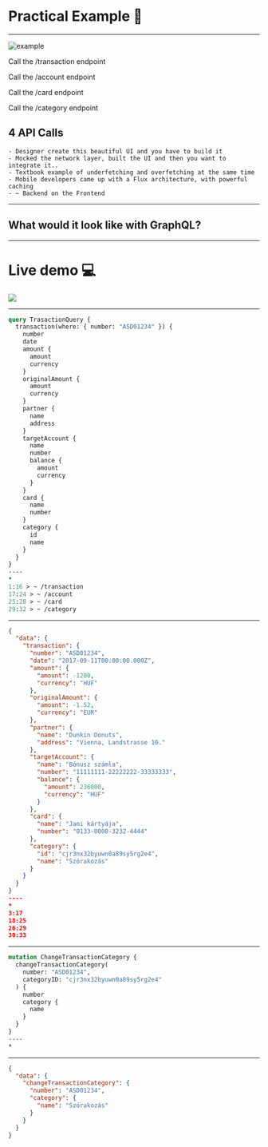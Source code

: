 
# Practical Example 📝

---


![example](/assets/example.png)

<Appear>
  <p>Call the /transaction endpoint</p>
  <p>Call the /account endpoint</p>
  <p>Call the /card endpoint</p>
  <p>Call the /category endpoint</p>
  <h2>4 API Calls</h2>
</Appear>

```notes
- Designer create this beautiful UI and you have to build it
- Mocked the network layer, built the UI and then you want to integrate it..
- Textbook example of underfetching and overfetching at the same time
- Mobile developers came up with a Flux architecture, with powerful caching
- ~ Backend on the Frontend
```

---

## What would it look like with GraphQL?

---


# Live demo 💻

![](https://media.giphy.com/media/4bWWKmUnn5E4/giphy.gif)

---

```graphql
query TrasactionQuery {
  transaction(where: { number: "ASD01234" }) {
    number
    date
    amount {
      amount
      currency
    }
    originalAmount {
      amount
      currency
    }
    partner {
      name
      address
    }
    targetAccount {
      name
      number
      balance {
        amount
        currency
      }
    }
    card {
      name
      number
    }
    category {
      id
      name
    }
  }
}
----
*
1:16 > ~ /transaction
17:24 > ~ /account
25:28 > ~ /card
29:32 > ~ /category
```

---

```json
{
  "data": {
    "transaction": {
      "number": "ASD01234",
      "date": "2017-09-11T00:00:00.000Z",
      "amount": {
        "amount": -1200,
        "currency": "HUF"
      },
      "originalAmount": {
        "amount": -1.52,
        "currency": "EUR"
      },
      "partner": {
        "name": "Dunkin Donuts",
        "address": "Vienna, Landstrasse 10."
      },
      "targetAccount": {
        "name": "Bónusz számla",
        "number": "11111111-22222222-33333333",
        "balance": {
          "amount": 236000,
          "currency": "HUF"
        }
      },
      "card": {
        "name": "Jani kártyája",
        "number": "0133-0000-3232-4444"
      },
      "category": {
        "id": "cjr3nx32byuwn0a89sy5rg2e4",
        "name": "Szórakozás"
      }
    }
  }
}
----
*
3:17
18:25
26:29
30:33
```

---

```graphql
mutation ChangeTransactionCategory {
  changeTransactionCategory(
    number: "ASD01234",
    categoryID: "cjr3nx32byuwn0a89sy5rg2e4"
  ) {
    number
    category {
      name
    }
  }
}
----
*
```

---

```json
{
  "data": {
    "changeTransactionCategory": {
      "number": "ASD01234",
      "category": {
        "name": "Szórakozás"
      }
    }
  }
}
```
